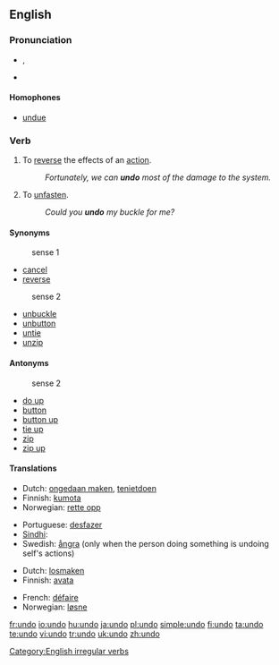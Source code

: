 {{wikipedia|Undo}}
{{also|undō}}
==English==

===Pronunciation===
* {{IPA|/ʌnˈduː/}}, {{SAMPA|/Vn"du:/}}
* {{rhymes|uː}}

====Homophones====
* [[undue]]

===Verb===
{{en-verb|undoes|undoing|undid|undone}}

# To [[reverse]] the effects of an [[action]].
#: ''Fortunately, we can '''undo''' most of the damage to the system.''
# To [[unfasten]].
#: ''Could you '''undo''' my buckle for me?''

====Synonyms====
: sense 1
* [[cancel]]
* [[reverse]]

: sense 2
* [[unbuckle]]
* [[unbutton]]
* [[untie]]
* [[unzip]]

====Antonyms====
: sense 2
* [[do up]]
* [[button]]
* [[button up]]
* [[tie up]]
* [[zip]]
* [[zip up]]

====Translations====
{{trans-top|to reverse}}
* Dutch: [[ongedaan maken]], [[tenietdoen]]
* Finnish: [[kumota]]
* Norwegian: [[rette opp]]
{{trans-mid}}
* Portuguese: [[desfazer]]
* [[Sindhi]]: {{sd-Arab|[[اڻڪرڻ]]}}
* Swedish: [[ångra]] (only when the person doing something is undoing self's actions)
{{trans-bottom}}

{{trans-top|to unfasten}}
* Dutch: [[losmaken]]
* Finnish: [[avata]]
{{trans-mid}}
* French: [[défaire]]
* Norwegian: [[løsne]]
{{trans-bottom}}

[[Category:English irregular verbs]]

[[fr:undo]]
[[io:undo]]
[[hu:undo]]
[[ja:undo]]
[[pl:undo]]
[[simple:undo]]
[[fi:undo]]
[[ta:undo]]
[[te:undo]]
[[vi:undo]]
[[tr:undo]]
[[uk:undo]]
[[zh:undo]]